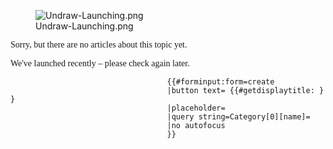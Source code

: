 <div class="container">
    <div class="row">
        <div class="col-12 col-md-6"><!--
            -->[[File:Undraw-Launching.png|frameless|class=img-width p-5 p-md-3 p-lg-5]]
        </div>
        <div class="col-12 col-md-6 d-flex flex-column justify-content-center p-5 p-md-3 p-lg-5">
            <div class="text-center border-bottom mb-3 pb-3" style="font-family: 'Klee One', cursive;">
                <p class="mb-1">Sorry, but there are no articles about this topic yet.</p>
                <p>We've launched recently – please check again later.</p>
            </div>
            <div class="d-flex justify-content-center">
                <div class="d-flex flex-column my-3 mx-4">
                    <!-- Button/Modal to create another article in this category -->
                    <div class="btn" type="button" data-toggle="modal" data-target="#add-article"><!--
                        --><span class="text-primary far fa-edit fa-3x" id="add-article-btn"></span>
                    </div>
                    <div class="modal fade" id="add-article" tabindex="-1" role="dialog" aria-labelledby="AddArticle" aria-hidden="true">
                        <div class="modal-dialog modal-dialog-centered mt-0 mb-5" role="document">
                            <div class="modal-content">
                                <!-- InputBox (for logged in users) -->
                                <div class="modal-body d-none user-show" id="add-article-user">
                                    <div class="h3 text-center border-0">{{int:atlas-section-nothinghere-addnewarticle}}</div>
                                    {{#forminput:form=create
                                    |button text={{int:atlas-section-nothinghere-addarticleabout}} {{#getdisplaytitle:{{FULLPAGENAME}} }}
                                    |placeholder={{int:atlas-section-nothinghere-title}}
                                    |query string=Category[0][name]={{PAGENAME}}
                                    |no autofocus
                                    }}
                                </div>
                                <!-- Sign-up message for anonymous users -->
                                <div class="modal-body anonymous-show" id="not-logged-in">
                                    {{X/NotLoggedIn}}
                                </div>
                                <div class="modal-footer">
                                    <div class="btn btn-secondary" data-dismiss="modal">{{int:atlas-section-nothinghere-close}}</div>
                                </div>
                            </div>
                        </div>
                    </div>
                    <div style="font-family: 'Klee One', cursive;">{{int:atlas-section-nothinghere-addarticle}}</div>
                </div>
                <div class="d-flex flex-column my-3 mx-4">
                    <div class="btn" type="button" data-toggle="modal" data-target="#social-media"><!--
                        --><span class="text-primary far fa-bell fa-3x" id="add-article-btn"></span>
                    </div>
                    <div style="font-family: 'Klee One', cursive;">{{int:atlas-section-nothinghere-subscribe}}</div> 
                </div>
            </div>
        </div>
    </div>
</div>

